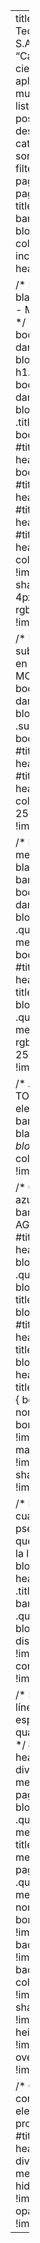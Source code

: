 ---
title: "Resilient Technologies S.A.S"
subtitle: "Casos de uso en ciencia de datos aplicados al mundo real"
listing:
  contents: posts
  sort: "date desc"
  type: grid
  categories: true
  sort-ui: true
  filter-ui: true
  page-size: 9
page-layout: full
title-block-banner: true
title-block-banner-color: "#ffffff"
include-in-header:
  - text: |
      <style>
      /* Banner styles para AMBOS modos */
      #title-block-header {
        background: linear-gradient(135deg, #1a1f2e 0%, #7986CB 100%) !important;
      }
      
      /* FORZAR texto blanco en banner - MODO CLARO */
      body:not(.quarto-dark) #title-block-header h1.title,
      body:not(.quarto-dark) #title-block-header .title,
      body.quarto-light #title-block-header h1.title,
      body.quarto-light #title-block-header .title,
      #title-block-header h1.title,
      #title-block-header .title {
        color: #ffffff !important;
        text-shadow: 0 2px 4px rgba(0,0,0,0.4) !important;
      }
      
      /* FORZAR subtítulo blanco en banner - MODO CLARO */
      body:not(.quarto-dark) #title-block-header .subtitle,
      body.quarto-light #title-block-header .subtitle,
      #title-block-header .subtitle {
        color: rgba(255, 255, 255, 0.9) !important;
      }
      
      /* FORZAR metadatos blancos en banner */
      body:not(.quarto-dark) #title-block-header .quarto-title-meta,
      body.quarto-light #title-block-header .quarto-title-meta,
      #title-block-header .quarto-title-meta {
        color: rgba(255, 255, 255, 0.8) !important;
      }
      
      /* Asegurar que TODOS los elementos del banner sean blancos */
      #title-block-header * {
        color: #ffffff !important;
      }
      
      /* QUITAR línea azul debajo del banner - AGRESIVO */
      #title-block-header,
      .title-block-banner,
      .quarto-title-block,
      .quarto-title-block.default,
      #title-block-header.quarto-title-block,
      #title-block-header.quarto-title-block.default {
        border-bottom: none !important;
        border: none !important;
        margin-bottom: 0 !important;
        box-shadow: none !important;
      }
      
      /* Eliminar cualquier pseudo-elemento que pueda crear la línea */
      #title-block-header::after,
      .title-block-banner::after,
      .quarto-title-block::after {
        display: none !important;
        content: none !important;
      }
      
      /* ELIMINAR línea/efecto azul específico del quarto-title-meta */
      #title-block-header > div.quarto-title-meta.column-page-left,
      #title-block-header .quarto-title-meta,
      .quarto-title-meta.column-page-left,
      .quarto-title-meta {
        display: none !important;
        border: none !important;
        background: none !important;
        background-color: transparent !important;
        box-shadow: none !important;
        height: 0 !important;
        overflow: hidden !important;
      }
      
      /* Ocultar completamente el elemento problemático */
      #title-block-header > div.quarto-title-meta {
        visibility: hidden !important;
        opacity: 0 !important;
      }
      </style>
---